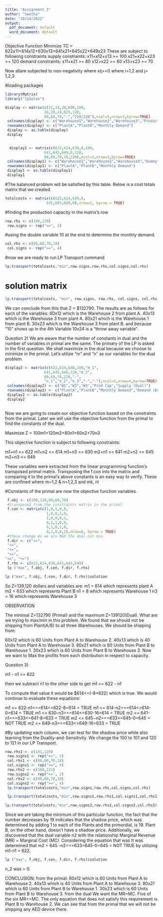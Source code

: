 ---
title: "Assignment_3"
author: "Swetha"
date: "10/14/2022"
output:
  pdf_document: default
  word_document: default
---

Objective Function
Minimize TC = 622x11+614x12+630x13+641x21+645x22+649x23
These are subject to following constraints
 supply constraints:
x11+x12+x13 >= 100
x21+x22+x23 >= 120
 demand constraints:
x11+x21 >= 80
x12+x22 >= 60
x13+x23 >= 70


Now allare subjected to non-negativity where xij>=0 where i=1,2 and j= 1,2,3

#loading packages
```{r}
library(Matrix)
library("lpSolve")
```

```{r}
display <- matrix(c(22,14,30,600,100,
                  16,20,24,625,120,
                  80,60,70,"-","210/220"),ncol=5,nrow=3,byrow=TRUE)
 colnames(display) <- c("Warehouse1","Warehouse2","Warehouse3","Production Cost","Production Capacity")
 rownames(display) <- c("PlantA","PlantB","Monthly Demand")
 display <- as.table(display)
 display
 
```

```{r}
  display1 <- matrix(c(622,614,630,0,100,
                  641,645,649,0,120,
                  80,60,70,10,220),ncol=5,nrow=3,byrow=TRUE)
 colnames(display1) <- c("Warehouse1","Warehouse2","Warehouse3","Dummy","Production Capacity")
 rownames(display1) <- c("PlantA","PlantB","Monthly Demand")
 display1 <- as.table(display1)
 display1
```

#The balanced problem will be satisfied by this table. Below is a cost totals matrix that we created.
```{r}
totalcosts <- matrix(c(622,614,630,0,
                   641,645,649,0),nrow=2, byrow = TRUE)
```

#finding the production capacity in the matrix's row
```{r}
row.rhs <- c(100,120)
 row.signs <- rep("<=", 2)
```

#using the double variable 10 at the end to determine the monthly demand.
```{r}
col.rhs <- c(80,60,70,10)
 col.signs <- rep(">=", 4)
```

#now we are ready to run LP Transport command
```{r}
lp.transport(totalcosts,"min",row.signs,row.rhs,col.signs,col.rhs)
```

# solution matrix
```{r}
lp.transport(totalcosts, "min", row.signs, row.rhs, col.signs, col.rhs)$solution
```

We can conclude from this that Z = $132790. The results are as follows for each of the variables:
60x12 which is the Warehouse 2 from plant A.
40x13 which is the Warehouse 3 from plant A.
80x21 which is the Warehouse 1 from plant B.
30x23 which is the Warehouse 3 from plant B.
and because "10" shows up in the 4th Variable 10x24 is a "throw away variable".

Question 2) We are aware that the number of constants in dual and the number of variables in primal are the same. The primary of the LP is asked in the first question. We shall maximize in the dual because we choose to minimize in the primal. Let's utilize "m" and "n" as our variables for the dual problem.
```{r}
display2 <- matrix(c(622,614,630,100,"m_1",
                  641,645,649,120,"m_2",
                  80,60,70,220,"-",
                  "n_1","n_2","n_3","-","-"),ncol=5,nrow=4,byrow=TRUE)
 colnames(display2) <- c("W1","W2","W3","Prod Cap","Supply (Dual)")
 rownames(display2) <- c("PlantA","PlantB","Monthly Demand","Demand (Dual)")
 display2 <- as.table(display2)
 display2
 
```

Now we are going to create our objective function based on the constraints from the primal.
Later we will use the objective function from the primal to find the constants of the dual.

Maximize Z = 100m1+120m2+80n1+60n2+70n3

This objective function is subject to following constraints:

m1+n1 <= 622
m1+n2 <= 614
m1+n3 <= 630
m2+n1 <= 641
m2+n2 <= 645
m2+n3 <= 649

These variables were extracted from the linear programming function's transposed primal matrix. Transposing the f.con into the matrix and comparing it to the primal's above constants is an easy way to verify. These are confined where m=1,2 & n=1,2,3 and mk, nl

#Constants of the primal are now the objective function variables.
```{r}
 f.obj <- c(100,120,80,60,70)
 #transposed from the constraints matrix in the primal
 f.con <- matrix(c(1,0,1,0,0,
                   1,0,0,1,0,
                   1,0,0,0,1,
                   0,1,1,0,0,
                   0,1,0,1,0,
                   0,1,0,0,1),nrow=6, byrow = TRUE)
 #these change As we are MAX the dual not min
 f.dir <- c("<=",
 "<=",
 "<=",
 "<=",
"<=", "<=")
 f.rhs <- c(622,614,630,641,645,649)
 lp ("max", f.obj, f.con, f.dir, f.rhs)
```

```{r}
lp ("max", f.obj, f.con, f.dir, f.rhs)$solution
```


So Z=139,120 dollars and variables are: m1 = 614 which represents plant A
m2 = 633 which represents Plant B
n1 = 8 which represents Warehouse 1
n3 = 16 which represents Warehouse 3

OBSERVATION

The minimal Z=132790 (Primal) and the maximum Z=139120(Dual). 
What are we trying to max/min in this problem. We found that we should not be shipping from Plant(A/B) to all three Warehouses. We should be shipping from:

60x12 which is 60 Units from Plant A to Warehouse 2. 
40x13 which is 40 Units from Plant A to Warehouse 3. 
80x21 which is 60 Units from Plant B to Warehouse 1. 
30x23 which is 60 Units from Plant B to Warehouse 3.
Now we want to Max the profits from each distribution in respect to capacity.

Question 3) 

m1 - n1 <= 622

then we subtract n1 to the other side to get m1 <= 622 - n1

To compute that value it would be $614<=(-8+622) which is true. We would continue to evaluate these equations:

m1 <= 622-n1===614<=622-8=614 = TRUE
m1 <= 614-n2===614<=614-0=614 = TRUE
m1 <= 630-n3===614<=630-16=614 = TRUE
m2 <= 641-n1===633<=641-8=633 = TRUE
m2 <= 645−n2===633<=645-0=645 = NOT TRUE
m2 <= 649-n3===633<=649-16=633 = TRUE

#By updating each column, we can test for the shadow price while also learning from the Duality-and-Sensitivity. We change the 100 to 101 and 120 to 121 in our LP Transport. 
```{r}
row.rhs1 <- c(101,120)
 row.signs1 <- rep("<=", 2)
 col.rhs1 <- c(80,60,70,10)
 col.signs1 <- rep(">=", 4)
 row.rhs2 <- c(100,121)
 row.signs2 <- rep("<=", 2)
 col.rhs2 <- c(80,60,70,10)
 col.signs2 <- rep(">=", 4)
 lp.transport(totalcosts,"min",row.signs,row.rhs,col.signs,col.rhs)
```


```{r}
 lp.transport(totalcosts,"min",row.signs1,row.rhs1,col.signs1,col.rhs1)
```


```{r}
lp.transport(totalcosts,"min",row.signs2,row.rhs2,col.signs2,col.rhs2)
```
  
Since we are taking the minimum of this particular function, the fact that the number decreases by 19 indicates that the shadow price, which was determined by adding 1 to each of the Plants and the primordial, is 19. Plant B, on the other hand, doesn't have a shadow price. Additionally, we discovered that the dual variable n2 with the relationship Marginal Revenue (MR) = Marginal Cost (MC). Considering the equation that was It was determined that m2 = 645 -n2===633=645-0=645 = NOT TRUE by utilizing m1-n1 = 622.

```{r}
lp ("max", f.obj, f.con, f.dir, f.rhs)$solution
```

n_2 was = 0.

CONCLUSION:
from the primal:
60x12 which is 60 Units from Plant A to Warehouse 2. 
40x13 which is 40 Units from Plant A to Warehouse 3. 
80x21 which is 60 Units from Plant B to Warehouse 1. 
30x23 which is 60 Units from Plant B to Warehouse 3. 
from the dual
We want the MR=MC. Five of the six MR<=MC. 
The only equation that does not satisfy this requirement is Plant B to Warehouse 2. 
We can see that from the primal that we will not be shipping any AED device there.









